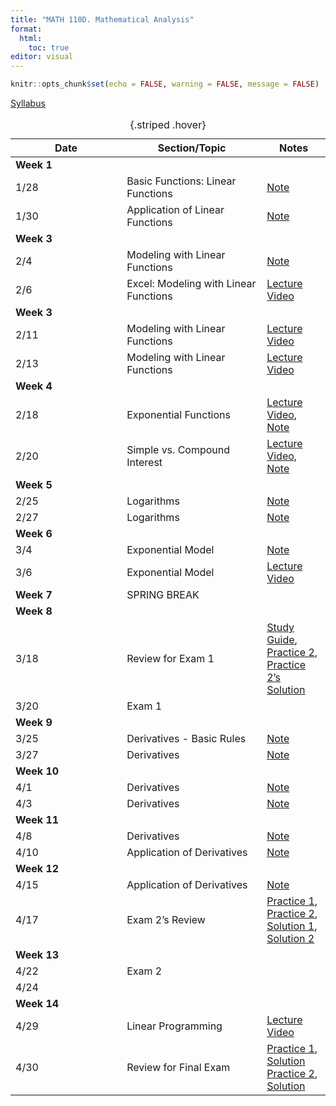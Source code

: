 ```yaml
---
title: "MATH 110D. Mathematical Analysis"
format: 
  html:
    toc: true
editor: visual
---
```


```r
knitr::opts_chunk$set(echo = FALSE, warning = FALSE, message = FALSE)
```

[Syllabus](../syllabus.html)

| Date       | Section/Topic | Notes | 
|------------|---------------|-------|
| **Week 1** |               |       |            
| 1/28 | Basic Functions: Linear Functions  | [Note](notes/note1.pdf)  | 
| 1/30       | Application of Linear Functions              |    [Note](notes/note2.pdf)   |   
| **Week 3** |  |  |  |
| 2/4       | Modeling with Linear Functions              |    [Note](notes/note3.pdf)   |  
| 2/6       | Excel: Modeling with Linear Functions              |    [Lecture Video](https://bryant.hosted.panopto.com/Panopto/Pages/Viewer.aspx?id=d08c6b7b-e10d-43ea-a96c-b27c014ed5bc)   |    
| **Week 3** |  |  |  |
| 2/11       | Modeling with Linear Functions              |    [Lecture Video](https://bryant.hosted.panopto.com/Panopto/Pages/Viewer.aspx?id=886be002-5e77-4643-b811-b281015b4d23)   |          
| 2/13       | Modeling with Linear Functions              |    [Lecture Video](https://bryant.hosted.panopto.com/Panopto/Pages/Viewer.aspx?id=886be002-5e77-4643-b811-b281015b4d23)   |          
| **Week 4** |  |  |  |
| 2/18       | Exponential Functions              |    [Lecture Video](https://bryant.hosted.panopto.com/Panopto/Pages/Viewer.aspx?id=89c6783d-a9d0-4c1c-b7da-b288009a54d0), [Note](notes/note4.pdf)   |    
| 2/20       | Simple vs. Compound Interest	              |    [Lecture Video](https://bryant.hosted.panopto.com/Panopto/Pages/Viewer.aspx?id=48c0dfa5-52e8-4aac-9cb5-b28a016e7e25), [Note](notes/note5.pdf)   |    
| **Week 5** |  |  |  |
| 2/25 | Logarithms | [Note](notes/note6.pdf) | 
| 2/27 | Logarithms | [Note](notes/note7.pdf) | 
| **Week 6** |  |  |  |
| 3/4 | Exponential Model | [Note](notes/note8.pdf) | 
| 3/6 | Exponential Model | [Lecture Video](https://bryant.hosted.panopto.com/Panopto/Pages/Viewer.aspx?id=30b15878-dd8e-4ad1-adba-b298016d7d8b) |
| **Week 7** | SPRING BREAK |  |  |
| **Week 8** |  |  |  |
| 3/18 | Review for Exam 1 | [Study Guide](https://bryantstats.github.io/math110/class1/exam1_study_guide.html), [Practice 2](https://bryantstats.github.io/math110/class1/exam1_study_guide2.html), [Practice 2's Solution](https://bryantstats.github.io/math110/class1/exam1_study_guide2_solution.html)  | 
| 3/20 | Exam 1 |  | 
| **Week 9** |  |  |  |
| 3/25 | Derivatives - Basic Rules | [Note](notes/note9.pdf) | 
| 3/27 | Derivatives | [Note](notes/note10.pdf) | 
| **Week 10** |  |  |  |
| 4/1 | Derivatives | [Note](notes/note11.pdf) | 
| 4/3 | Derivatives  | [Note](notes/note12.pdf) | 
| **Week 11** |  |  |  |
| 4/8 | Derivatives | [Note](notes/note13.pdf) | 
| 4/10 | Application of Derivatives  | [Note](notes/note14.pdf) | 
| **Week 12** |  |  |  |
| 4/15 | Application of Derivatives | [Note](application_derivatives.html) | 
| 4/17 | Exam 2's Review  | [Practice 1](https://bryantstats.github.io/math110/exams/exam2_practice_problems.html), [Practice 2](https://bryantstats.github.io/math110/exams/exam2_practice_problems2.html), <br> [Solution 1](https://bryantstats.github.io/math110/exams/exam2_practice_problems_solution.html), [Solution 2](https://bryantstats.github.io/math110/exams/exam2_practice_problems2_solution.html)  | 
| **Week 13** |  |  |  |
| 4/22 | Exam 2 |  | 
| 4/24 |  |  | 
| **Week 14** |  |  |  |
| 4/29 | Linear Programming | [Lecture Video](https://bryant.hosted.panopto.com/Panopto/Pages/Viewer.aspx?id=5f48092f-9fce-40df-b1d2-b2ce013e2e3a)  | 
| 4/30 | Review for Final Exam  | [Practice 1](https://bryantstats.github.io/math110/exams/final_exam_practice1.html), [Solution](https://bryantstats.github.io/math110/exams/final_exam_practice1_solution.html) <br>  [Practice 2](https://bryantstats.github.io/math110/exams/final_exam_practice2.html), [Solution](https://bryantstats.github.io/math110/exams/final_exam_practice2_solution.html) | 
: {.striped .hover}

